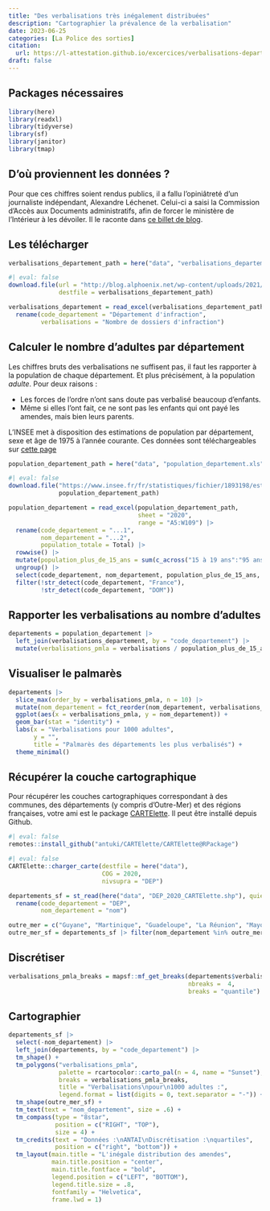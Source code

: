 ```yaml
---
title: "Des verbalisations très inégalement distribuées"
description: "Cartographier la prévalence de la verbalisation"
date: 2023-06-25
categories: [La Police des sorties]
citation: 
  url: https://l-attestation.github.io/excercices/verbalisations-departement/  
draft: false
---
```


## Packages nécessaires

```r
library(here)
library(readxl)
library(tidyverse)
library(sf)
library(janitor)
library(tmap)
```

## D'où proviennent les données ?

Pour que ces chiffres soient rendus publics, il a fallu l'opiniâtreté d'un journaliste indépendant, Alexandre Léchenet. Celui-ci a saisi la Commission d'Accès aux Documents administratifs, afin de forcer le ministère de l'Intérieur à les dévoiler. Il le raconte dans [ce billet de blog](http://blog.alphoenix.net/2021/07/21/confinement-plus-damendes-dans-les-alpes-maritimes-et-a-paris/).

## Les télécharger

```r
verbalisations_departement_path = here("data", "verbalisations_departement.xlsx")
```

```r
#| eval: false
download.file(url = "http://blog.alphoenix.net/wp-content/uploads/2021/07/RES_DIF_COVID19_CONFINEMENT_MARS-MAI2020_parDep_20210506.xlsx",
              destfile = verbalisations_departement_path)
```

```r
verbalisations_departement = read_excel(verbalisations_departement_path, skip = 2) |> 
  rename(code_departement = "Département d'infraction",
         verbalisations = "Nombre de dossiers d'infraction")
```

## Calculer le nombre d'adultes par département

Les chiffres bruts des verbalisations ne suffisent pas, il faut les rapporter à la population de chaque département. Et plus précisément, à la population *adulte*. Pour deux raisons :

-   Les forces de l'ordre n'ont sans doute pas verbalisé beaucoup d'enfants.
-   Même si elles l'ont fait, ce ne sont pas les enfants qui ont payé les amendes, mais bien leurs parents.

L'INSEE met à disposition des estimations de population par département, sexe et âge de 1975 à l'année courante. Ces données sont téléchargeables sur [cette page](https://www.insee.fr/fr/statistiques/1893198)

```r
population_departement_path = here("data", "population_departement.xls")

```

```r
#| eval: false
download.file("https://www.insee.fr/fr/statistiques/fichier/1893198/estim-pop-dep-sexe-aq-1975-2023.xls",
              population_departement_path)
```

```r
population_departement = read_excel(population_departement_path,
                                    sheet = "2020",
                                    range = "A5:W109") |>
  rename(code_departement = "...1",
         nom_departement = "...2",
         population_totale = Total) |> 
  rowwise() |> 
  mutate(population_plus_de_15_ans = sum(c_across("15 à 19 ans":"95 ans et plus"))) |>
  ungroup() |> 
  select(code_departement, nom_departement, population_plus_de_15_ans, population_totale) |> 
  filter(!str_detect(code_departement, "France"),
         !str_detect(code_departement, "DOM"))
```

## Rapporter les verbalisations au nombre d'adultes

```r
departements = population_departement |>
  left_join(verbalisations_departement, by = "code_departement") |> 
  mutate(verbalisations_pmla = verbalisations / population_plus_de_15_ans * 1000)
```

## Visualiser le palmarès

```r
departements |> 
  slice_max(order_by = verbalisations_pmla, n = 10) |> 
  mutate(nom_departement = fct_reorder(nom_departement, verbalisations_pmla)) |>
  ggplot(aes(x = verbalisations_pmla, y = nom_departement)) +
  geom_bar(stat = "identity") +
  labs(x = "Verbalisations pour 1000 adultes",
       y = "",
       title = "Palmarès des départements les plus verbalisés") +
  theme_minimal()

```

## Récupérer la couche cartographique

::: callout-tip
Pour récupérer les couches cartographiques correspondant à des communes, des départements (y compris d'Outre-Mer) et des régions françaises, votre ami est le package [CARTElette](https://antuki.github.io/CARTElette/articles/CARTElette.html). Il peut être installé depuis Github.
:::

```r
#| eval: false
remotes::install_github("antuki/CARTElette/CARTElette@RPackage")
```

```r
#| eval: false
CARTElette::charger_carte(destfile = here("data"),
                          COG = 2020,
                          nivsupra = "DEP")
```

```r
departements_sf = st_read(here("data", "DEP_2020_CARTElette.shp"), quiet = T) |> 
  rename(code_departement = "DEP",
         nom_departement = "nom")

outre_mer = c("Guyane", "Martinique", "Guadeloupe", "La Réunion", "Mayotte")
outre_mer_sf = departements_sf |> filter(nom_departement %in% outre_mer)

```

## Discrétiser

```r

verbalisations_pmla_breaks = mapsf::mf_get_breaks(departements$verbalisations_pmla,
                                                  nbreaks =  4,
                                                  breaks = "quantile")
```

## Cartographier

```r

departements_sf |> 
  select(-nom_departement) |> 
  left_join(departements, by = "code_departement") |> 
  tm_shape() +
  tm_polygons("verbalisations_pmla",
              palette = rcartocolor::carto_pal(n = 4, name = "Sunset"),
              breaks = verbalisations_pmla_breaks,
              title = "Verbalisations\npour\n1000 adultes :",
              legend.format = list(digits = 0, text.separator = "-")) +
  tm_shape(outre_mer_sf) +
  tm_text(text = "nom_departement", size = .6) +
  tm_compass(type = "8star",
             position = c("RIGHT", "TOP"),
             size = 4) +
  tm_credits(text = "Données :\nANTAI\nDiscrétisation :\nquartiles",
             position = c("right", "bottom")) +
  tm_layout(main.title = "L'inégale distribution des amendes",
            main.title.position = "center",
            main.title.fontface = "bold",
            legend.position = c("LEFT", "BOTTOM"),
            legend.title.size = .8,
            fontfamily = "Helvetica",
            frame.lwd = 1)
```
